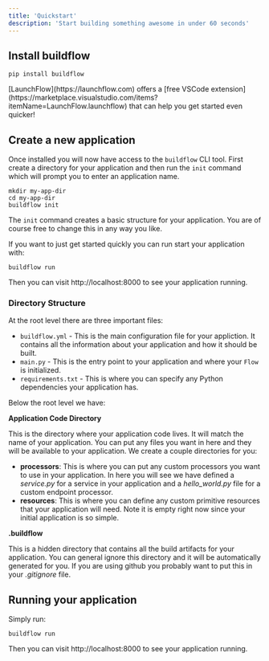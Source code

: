 ```yaml
---
title: 'Quickstart'
description: 'Start building something awesome in under 60 seconds'
---
```


## Install buildflow

```
pip install buildflow
```

<Tip>
    [LaunchFlow](https://launchflow.com) offers a [free VSCode extension](https://marketplace.visualstudio.com/items?itemName=LaunchFlow.launchflow) that can help you get started even quicker!
</Tip>

## Create a new application

Once installed you will now have access to the `buildflow` CLI tool. First create a directory for your application and then run the `init` command which will prompt you to enter an application name.

```
mkdir my-app-dir
cd my-app-dir
buildflow init
```

The `init` command creates a basic structure for your application. You are of course free to change this in any way you like.


If you want to just get started quickly you can run start your application with:

```
buildflow run
```

Then you can visit http://localhost:8000 to see your application running.

### Directory Structure

At the root level there are three important files:

- `buildflow.yml` - This is the main configuration file for your appliction. It contains all the information about your application and how it should be built.
- `main.py` - This is the entry point to your application and where your `Flow` is initialized.
- `requirements.txt` - This is where you can specify any Python dependencies your application has.

Below the root level we have:

**Application Code Directory**

This is the directory where your application code lives. It will match the name of your application. You can put any files you want in here and they will be available to your application. We create a couple directories for you:

- **processors**: This is where you can put any custom processors you want to use in your application. In here you will see we have defined a *service.py* for a service in your application and a *hello_world.py* file for a custom endpoint processor.
- **resources**: This is where you can define any custom primitive resources that your application will need. Note it is empty right now since your initial application is so simple.

**.buildflow**

This is a hidden directory that contains all the build artifacts for your application. You can general ignore this directory and it will be automatically generated for you. If you are using github you probably want to put this in your *.gitignore* file.

## Running your application

Simply run:

```
buildflow run
```

Then you can visit http://localhost:8000 to see your application running.